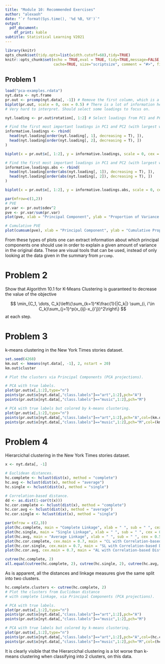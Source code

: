 ```yaml
---
title: "Module 10: Recommended Exercises"
author: "alexaoh"
date: "`r format(Sys.time(), '%d %B, %Y')`"
output: 
  pdf_document:
    df_print: kable
subtitle: Statistical Learning V2021
---
```


```r
library(knitr)
opts_chunk$set(tidy.opts=list(width.cutoff=68),tidy=TRUE)
knitr::opts_chunk$set(echo = TRUE,eval = TRUE, tidy=TRUE,message=FALSE,warning=FALSE,strip.white=TRUE,prompt=FALSE,
                      cache=TRUE, size="scriptsize", comment = "#>", fig.align = "center")
```

## Problem 1 

```r
load("pca-examples.rdata")
nyt.data <- nyt.frame
pr.out <- prcomp(nyt.data[, -1]) # Remove the first column, which is a factor. 
biplot(pr.out, scale = 0, cex = 0.5) # There is a lot of information here!
# Very hard to interpret. Should select some loadings to focus on.

nyt.loading <- pr.out$rotation[, 1:2] # Select loadings from PC1 and PC2

# Find the first most important loadings in PC1 and PC2 (with largest weights). 
informative.loadings <- rbind(
  head(nyt.loading[order(nyt.loading[, 1], decreasing = T), ]), 
  head(nyt.loading[order(nyt.loading[, 2], decreasing = T), ])
) 

biplot(x = pr.out$x[, 1:2], y = informative.loadings, scale = 0, cex = 0.5)

# Find the first most important loadings in PC1 and PC2 (with largest weights in absolute value). 
informative.loadings.abs <- rbind(
  head(nyt.loading[order(abs(nyt.loading[, 1]), decreasing = T), ]), 
  head(nyt.loading[order(abs(nyt.loading[, 2]), decreasing = T), ])
) 

biplot(x = pr.out$x[, 1:2], y = informative.loadings.abs, scale = 0, cex = 0.5)
```

```r
par(mfrow=c(1,2))
# PVE
pr.var <- pr.out$sdev^2
pve <- pr.var/sum(pr.var)
plot(pve, xlab = "Principal Component", ylab = "Proportion of Variance Explained", type = "b")

# Cumulative PVE
plot(cumsum(pve), xlab = "Principal Component", ylab = "Cumulative Proportion of Variance Explained", type = "b")
```

From these types of plots one can extract information about which principal components one should use in order to explain a given amount of variance in the original data. These are visual tools that can be used, instead of only looking at the data given in the summary from `prcomp`.

# Problem 2

Show that Algorithm 10.1 for K-Means Clustering is guaranteed to decrease the value of the objective 

$$
\min_{C_1, \dots, C_k}\left\{\sum_{k=1}^K\frac{1}{|C_k|} \sum_{i, i'\in C_k}\sum_{j=1}^p(x_{ij}-x_{i'j})^2\right\}
$$
at each step. 

# Problem 3

k-means clustering in the New York Times stories dataset.

```r
set.seed(4268)
km.out <- kmeans(nyt.data[, -1], 2, nstart = 20)
km.out$cluster

# Plot the clusters via Principal Components (PCA projections).

# PCA with true labels.
plot(pr.out$x[,1:2],type="n")
points(pr.out$x[nyt.data[,"class.labels"]=="art",1:2],pch="A")
points(pr.out$x[nyt.data[,"class.labels"]=="music",1:2],pch="M")

# PCA with true labels but colored by k-means clustering.
plot(pr.out$x[,1:2],type="n")
points(pr.out$x[nyt.data[,"class.labels"]=="art",1:2],pch="A",col=(km.out$cluster+1)[nyt.data[,"class.labels"]=="art"])
points(pr.out$x[nyt.data[,"class.labels"]=="music",1:2],pch="M",col=(km.out$cluster+1)[nyt.data[,"class.labels"]=="music"])
```


# Problem 4

Hierarcichal clustering in the New York Times stories dataset.

```r
x <- nyt.data[, -1]

# Euclidean distances. 
hc.complete <- hclust(dist(x), method = "complete")
hc.avg <- hclust(dist(x), method = "average")
hc.single <- hclust(dist(x), method = "single")

# Correlation-based distance.
dd <- as.dist(1-cor(t(x)))
hc.cor.complete <- hclust(dist(x), method = "complete")
hc.cor.avg <- hclust(dist(x), method = "average")
hc.cor.single <- hclust(dist(x), method = "single")

par(mfrow = c(2,3))
plot(hc.complete, main = "Complete Linkage", xlab = " ", sub = " ", cex = 0.5)
plot(hc.single, main = "Single Linkage", xlab = " ", sub = " ", cex = 0.5)
plot(hc.avg, main = "Average Linkage", xlab = " ", sub = " ", cex = 0.5)
plot(hc.cor.complete, cex.main = 0.7, main = "CL with Correlation-based Distance", xlab = " ", sub = " ", cex = 0.5)
plot(hc.cor.single, cex.main = 0.7, main = "SL with Correlation-based Distance", xlab = " ", sub = " ", cex = 0.5)
plot(hc.cor.avg, cex.main = 0.7, main = "AL with Correlation-based Distance", xlab = " ", sub = " ", cex = 0.5)

cutree(hc.complete, 2)
all.equal(cutree(hc.complete, 2), cutree(hc.single, 2), cutree(hc.avg, 2), cutree(hc.cor.complete, 2), cutree(hc.cor.single, 2), cutree(hc.cor.avg, 2)) 
```

As is apparent, all the distances and linkage measures give the same split into two clusters. 

```r
hc.complete.clusters <- cutree(hc.complete, 2)
# Plot the clusters from Euclidean distance
# with complete linkage, via Principal Components (PCA projections).

# PCA with true labels.
plot(pr.out$x[,1:2],type="n")
points(pr.out$x[nyt.data[,"class.labels"]=="art",1:2],pch="A")
points(pr.out$x[nyt.data[,"class.labels"]=="music",1:2],pch="M")

# PCA with true labels but colored by k-means clustering.
plot(pr.out$x[,1:2],type="n")
points(pr.out$x[nyt.data[,"class.labels"]=="art",1:2],pch="A",col=(hc.complete.clusters+1)[nyt.data[,"class.labels"]=="art"])
points(pr.out$x[nyt.data[,"class.labels"]=="music",1:2],pch="M",col=(hc.complete.clusters+1)[nyt.data[,"class.labels"]=="music"])
```

It is clearly visible that the Hierarcichal clustering is a lot worse than k-means clustering when classifying into 2 clusters, on this data. 
